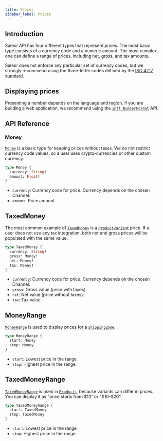 ```yaml
---
title: Prices
sidebar_label: Prices
---
```


## Introduction

Saleor API has four different types that represent prices. The most basic type consists of a currency code and a numeric amount. The most complex one can define a range of prices, including net, gross, and tax amounts.

Saleor does not enforce any particular set of currency codes, but we strongly recommend using the three-letter codes defined by the [ISO 4217 standard](https://en.wikipedia.org/wiki/ISO_4217).

## Displaying prices

Presenting a number depends on the language and region. If you are building a web application, we recommend using the [`Intl.NumberFormat`](https://developer.mozilla.org/en-US/docs/Web/JavaScript/Reference/Global_Objects/Intl/NumberFormat) API.

## API Reference

### Money

[`Money`](api-reference/objects/money.mdx) is a basic type for keeping prices without taxes. We do not restrict currency code values, so a user uses crypto-currencies or other custom currency.

```graphql
type Money {
  currency: String!
  amount: Float!
}
```

- `currency`: Currency code for price. Currency depends on the chosen Channel.
- `amount`: Price amount.

## TaxedMoney

The most common example of [`TaxedMoney`](api-reference/objects/taxed-money.mdx) is a [`ProductVariant`](api-reference/objects/product-variant.mdx) price. If a user does not use any tax integration, both net and gross prices will be populated with the same value.

```graphql
type TaxedMoney {
  currency: String!
  gross: Money!
  net: Money!
  tax: Money!
}
```

- `currency`: Currency code for price. Currency depends on the chosen Channel.
- `gross`: Gross value (price with taxes).
- `net`: Net value (price without taxes).
- `tax`: Tax value.

## MoneyRange

[`MoneyRange`](api-reference/objects/money-range.mdx) is used to display prices for a [`ShippingZone`](api-reference/objects/shipping-zone.mdx).

```graphql
type MoneyRange {
  start: Money
  stop: Money
}
```

- `start`: Lowest price in the range.
- `stop`: Highest price in the range.

## TaxedMoneyRange

[`TaxedMoneyRange`](api-reference/objects/taxed-money-range.mdx) is used in [`Products`](api-reference/objects/product.mdx), because variants can differ in prices. You can display it as "price starts from $10" or "$10–$20".

```graphql
type TaxedMoneyRange {
  start: TaxedMoney
  stop: TaxedMoney
}
```

- `start`: Lowest price in the range.
- `stop`: Highest price in the range.
